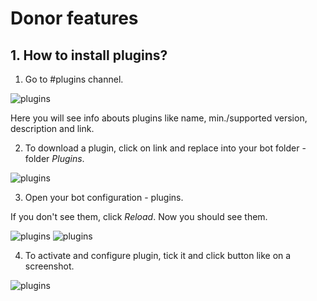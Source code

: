 # Donor features

## 1. How to install plugins?

1. Go to #plugins channel.

![plugins](public/plugins1.png)

Here you will see info abouts plugins like name, min./supported version, description and link.

2. To download a plugin, click on link and replace into your bot folder - folder *Plugins*.

![plugins](public/plugins2.gif)

3. Open your bot configuration - plugins. 

If you don't see them, click *Reload*. Now you should see them.

![plugins](public/plugins3.png)
![plugins](public/plugins4.png)

4. To activate and configure plugin, tick it and click button like on a screenshot.

![plugins](public/plugins5.png)